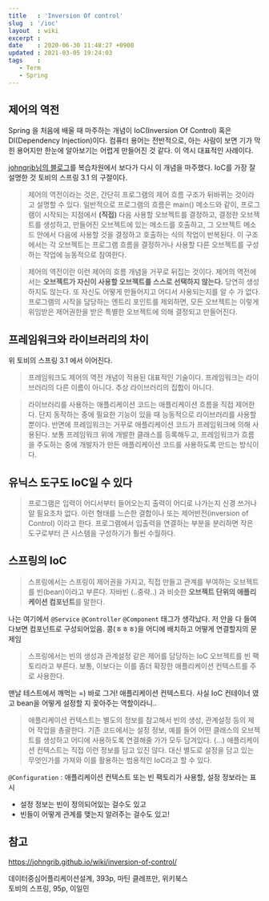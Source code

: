 ```yaml
---
title   : 'Inversion Of control' 
slug  : '/ioc'
layout  : wiki 
excerpt : 
date    : 2020-06-30 11:48:27 +0900
updated : 2021-03-05 19:24:03
tags    : 
   - Term 
   - Spring
---
```


## 제어의 역전 
Spring 을 처음에 배울 때 마주하는 개념이 IoC(Inversion Of Control) 혹은 DI(Dependency Injection)이다. 컴퓨터 용어는 전반적으로, 아는 사람이 보면 기가 막힌 용어지만 한눈에 알아보기는 어렵게 만들어진 것 같다. 이 역시 대표적인 사례이다. 

[johngrib님의 블로그](https://johngrib.github.io/wiki/inversion-of-control/)를 복습차원에서 보다가 다시 이 개념을 마주했다. IoC를 가장 잘 설명한 것 토비의 스프링 3.1 의 구절이다. 

> 제어의 역전이라는 것은, 간단히 프로그램의 제어 흐름 구조가 뒤바뀌는 것이라고 설명할 수 있다. 일반적으로 프로그램의 흐름은 main() 메소드와 같이, 프로그램이 시작되는 지점에서 **(직접)** 다음 사용할 오브젝트를 결정하고, 결정한 오브젝트를 생성하고, 만들어진 오브젝트에 있는 메소드를 호출하고, 그 오브젝트 메소드 안에서 다음에 사용할 것을 결정하고 호출하는 식의 작업이 반복된다. 이 구조에서는 각 오브젝트는 프로그램 흐름을 결정하거나 사용할 다른 오브젝트를 구성하는 작업에 능동적으로 참여한다. 

> 제어의 역전이란 이런 제어의 흐름 개념을 거꾸로 뒤집는 것이다. 제어의 역전에서는 **오브젝트가 자신이 사용할 오브젝트를 스스로 선택하지 않는다.** 당연히 생성하지도 않는다. 또 자신도 어떻게 만들어지고 어디서 사용되는지를 알 수 가 없다. 프로그램의 시작을 담당하는 엔트리 포인트를 제외하면, 모든 오브젝트는 이렇게 위임받은 제어권한을 받은 특별한 오브젝트에 의해 결정되고 만들어진다. 

## 프레임워크와 라이브러리의 차이 

위 토비의 스프링 3.1 에서 이어진다. 

> 프레임워크도 제어의 역전 개념이 적용된 대표적인 기술이다. 프레임워크는 라이브러리의 다른 이름이 아니다. 추상 라이브러리의 집합이 아니다. 

> 라이브러리를 사용하는 애플리케이션 코드는 애플리케이션 흐름을 직접 제어한다. 단지 동작하는 중에 필요한 기능이 있을 때 능동적으로 라이브러리를 사용할 뿐이다. 반면에 프레임워크는 거꾸로 애플리케이션 코드가 프레임워크에 의해 사용된다. 보통 프레임워크 위에 개발한 클래스를 등록해두고, 프레임워크가 흐름을 주도하는 중에 개발자가 만든 애플리케이션 코드를 사용하도록 만드는 방식이다.  

## 유닉스 도구도 IoC일 수 있다 
> 프로그램은 입력이 어디서부터 들어오는지 출력이 어디로 나가는지 신경 쓰거나 알 필요조차 없다. 이런 형태를 느슨한 결합이나 또는 제어반전(inversion of Control) 이라고 한다. 프로그램에서 입출력을 연결하는 부분을 분리하면 작은 도구로부터 큰 시스템을 구성하기가 훨씬 수월하다. 

## 스프링의 IoC 

> 스프링에서는 스프링이 제어권을 가지고, 직접 만들고 관계를 부여하는 오브젝트를 빈(bean)이라고 부른다. 자바빈 (..중략..) 과 비슷한 **오브젝트 단위의 애플리케이션 컴포넌트**를 말한다. 

나는 여기에서 `@Service` `@Controller` `@Component` 태그가 생각났다. 저 안을 다 들여다보면 컴포넌트로 구성되어있음. 콩(ㅎㅎㅎ)을 어디에 배치하고 어떻게 연결할지의 문제임 

> 스프링에서는 빈의 생성과 관계설정 같은 제어를 담당하는 IoC 오브젝트를 빈 팩토리라고 부른다. 보통, 이보다는 이를 좀더 확장한 애플리케이션 컨텍스트를 주로 사용한다. 

맨날 테스트에서 깨먹는 =) 바로 그거! 애플리케이션 컨텍스트다. 사실 IoC 컨테이너 였고 bean을 어떻게 설정할 지 꽂아주는 역할이라니.. 

> 애플리케이션 컨텍스트는 별도의 정보를 참고해서 빈의 생성, 관계설정 등의 제어 작업을 총괄한다. 기존 코드에서는 설정 정보, 예를 들어 어떤 클래스의 오브젝트를 생성하고 어디에 사용하도록 연결해줄 가가 모두 담겨있다. (...) 애플리케이션 컨텍스트는 직접 이런 정보를 담고 있진 않다. 대신 별도로 설정을 담고 있는 무엇인가를 가져와 이를 활용하는 범용적인 IoC라고 할 수 있다. 

`@Configuration` : 애플리케이션 컨텍스트 또는 빈 팩토리가 사용할, 설정 정보라는 표시 
- 설정 정보는 빈이 정의되어있는 걸수도 있고 
- 빈들이 어떻게 관계를 맺는지 알려주는 걸수도 있고! 


## 참고 
https://johngrib.github.io/wiki/inversion-of-control/

데이터중심어플리케이션설계, 393p, 마틴 클레프만, 위키북스  
토비의 스프링, 95p, 이일민
